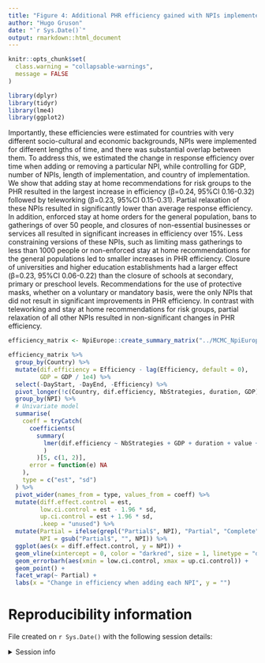 ```yaml
---
title: "Figure 4: Additional PHR efficiency gained with NPIs implemented against COVID-19 in Europe."
author: "Hugo Gruson"
date: "`r Sys.Date()`"
output: rmarkdown::html_document
---
```


```r
knitr::opts_chunk$set(
  class.warning = "collapsable-warnings",
  message = FALSE
)
```

```r
library(dplyr)
library(tidyr)
library(lme4)
library(ggplot2)
```

Importantly, these efficiencies were estimated for countries with very different socio-cultural and economic backgrounds, NPIs were implemented for different lengths of time, and there was substantial overlap between them. To address this, we estimated the change in response efficiency over time when adding or removing a particular NPI, while controlling for GDP, number of NPIs, length of implementation, and country of implementation. We show that adding stay at home recommendations for risk groups to the PHR resulted in the largest increase in efficiency (β=0.24, 95%CI 0.16-0.32) followed by teleworking (β=0.23, 95%CI 0.15-0.31). Partial relaxation of these NPIs resulted in significantly lower than average response efficiency. In addition, enforced stay at home orders for the general population, bans to gatherings of over 50 people, and closures of non-essential businesses or services all resulted in significant increases in efficiency over 15%. Less constraining versions of these NPIs, such as limiting mass gatherings to less than 1000 people or non-enforced stay at home recommendations for the general populations led to smaller increases in PHR efficiency. Closure of universities and higher education establishments had a larger effect (β=0.23, 95%CI 0.06-0.22) than the closure of schools at secondary, primary or preschool levels. Recommendations for the use of protective masks, whether on a voluntary or mandatory basis, were the only NPIs that did not result in significant improvements in PHR efficiency. In contrast with teleworking and stay at home recommendations for risk groups, partial relaxation of all other NPIs resulted in non-significant changes in PHR efficiency.

```r
efficiency_matrix <- NpiEurope::create_summary_matrix("../MCMC_NpiEurope")
```

```r
efficiency_matrix %>%
  group_by(Country) %>%
  mutate(dif.efficiency = Efficiency - lag(Efficiency, default = 0),
         GDP = GDP / 1e4) %>%
  select(-DayStart, -DayEnd, -Efficiency) %>%
  pivot_longer(!c(Country, dif.efficiency, NbStrategies, duration, GDP), names_to = "NPI") %>%
  group_by(NPI) %>%
  # Univariate model
  summarise(
    coeff = tryCatch(
      coefficients(
        summary(
          lmer(dif.efficiency ~ NbStrategies + GDP + duration + value + (1 | Country), data = cur_data())
          )
        )[5, c(1, 2)],
      error = function(e) NA
    ),
    type = c("est", "sd")
  ) %>%
  pivot_wider(names_from = type, values_from = coeff) %>%
  mutate(diff.effect.control = est,
         low.ci.control = est - 1.96 * sd,
         up.ci.control = est + 1.96 * sd,
         .keep = "unused") %>%
  mutate(Partial = ifelse(grepl("Partial$", NPI), "Partial", "Complete"),
         NPI = gsub("Partial$", "", NPI)) %>%
  ggplot(aes(x = diff.effect.control, y = NPI)) +
  geom_vline(xintercept = 0, color = "darkred", size = 1, linetype = "dashed") +
  geom_errorbarh(aes(xmin = low.ci.control, xmax = up.ci.control)) +
  geom_point() +
  facet_wrap(~ Partial) +
  labs(x = "Change in efficiency when adding each NPI", y = "")
```

# Reproducibility information

File created on `r Sys.Date()` with the following session details:

<details>
<summary>Session info</summary>

```r
sessionInfo()
```

</details>
